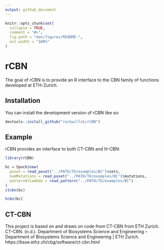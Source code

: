 ```yaml
---
output: github_document
---
```


<!-- README.md is generated from README.Rmd. Please edit that file -->

```r
knitr::opts_chunk$set(
  collapse = TRUE,
  comment = "#>",
  fig.path = "man/figures/README-",
  out.width = "100%"
)
```

# rCBN

<!-- badges: start -->
<!-- badges: end -->

The goal of rCBN is to provide an R interface to the CBN family of functions developed at ETH-Zurich.

## Installation

You can install the development version of rCBN like so:

``` r
devtools::install_github("rockwillck/rCBN")
```

## Example

rCBN provides an interface to both CT-CBN and H-CBN:

```r
library(rCBN)

bc = Spock$new(
  poset = read_poset("../PATH/TO/examples/BC")$sets,
  numMutations = read_poset("../PATH/TO/examples/BC")$mutations,
  patternOrLambda = read_pattern("../PATH/TO/examples/BC")
)
ctcbn(bc)

hcbn(bc)
```

## CT-CBN
This project is based on and draws on code from CT-CBN from ETH Zurich.
CT-CBN. (n.d.). Department of Biosystems Science and Engineering – Department of Biosystems Science and Engineering | ETH Zurich. https://bsse.ethz.ch/cbg/software/ct-cbn.html